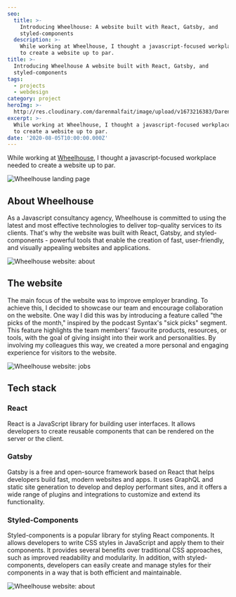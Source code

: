 ```yaml
---
seo:
  title: >-
    Introducing Wheelhouse: A website built with React, Gatsby, and
    styled-components
  description: >-
    While working at Wheelhouse, I thought a javascript-focused workplace needed
    to create a website up to par.
title: >-
  Introducing Wheelhouse A website built with React, Gatsby, and
  styled-components
tags:
  - projects
  - webdesign
category: project
heroImg: >-
  http://res.cloudinary.com/darenmalfait/image/upload/v1673216383/Daren_plastic_wheel_house_Pixar_style_3d_composition_solid_back_bc27f6a4-79b9-4003-922d-7d8409843fcc_itz7mh.png
excerpt: >-
  While working at Wheelhouse, I thought a javascript-focused workplace needed
  to create a website up to par.
date: '2020-08-05T10:00:00.000Z'
---
```


While working at [Wheelhouse](https://www.wheelhouse.be 'wheelhouse.be'), I
thought a javascript-focused workplace needed to create a website up to par.

![Wheelhouse landing page](http://res.cloudinary.com/darenmalfait/image/upload/v1673215820/wheelhouse-1_t4uzdz.png 'Wheelhouse landing page')

## About Wheelhouse

As a Javascript consultancy agency, Wheelhouse is committed to using the latest
and most effective technologies to deliver top-quality services to its clients.
That's why the website was built with React, Gatsby, and styled-components -
powerful tools that enable the creation of fast, user-friendly, and visually
appealing websites and applications.

![Wheelhouse website: about](http://res.cloudinary.com/darenmalfait/image/upload/v1673216266/wheelhouse-2_rnxapk.png 'Wheelhouse website: about')

## The website

The main focus of the website was to improve employer branding. To achieve this,
I decided to showcase our team and encourage collaboration on the website. One
way I did this was by introducing a feature called "the picks of the month,"
inspired by the podcast Syntax's "sick picks" segment. This feature highlights
the team members' favourite products, resources, or tools, with the goal of
giving insight into their work and personalities. By involving my colleagues
this way, we created a more personal and engaging experience for visitors to the
website.

![Wheelhouse website: jobs](http://res.cloudinary.com/darenmalfait/image/upload/v1673216654/wheelhouse-3_zcexhm.png 'Wheelhouse website: jobs')

## Tech stack

### React

React is a JavaScript library for building user interfaces. It allows developers
to create reusable components that can be rendered on the server or the
client.&#x20;

### Gatsby

Gatsby is a free and open-source framework based on React that helps developers
build fast, modern websites and apps. It uses GraphQL and static site generation
to develop and deploy performant sites, and it offers a wide range of plugins
and integrations to customize and extend its functionality.

### Styled-Components

Styled-components is a popular library for styling React components. It allows
developers to write CSS styles in JavaScript and apply them to their components.
It provides several benefits over traditional CSS approaches, such as improved
readability and modularity. In addition, with styled-components, developers can
easily create and manage styles for their components in a way that is both
efficient and maintainable.

![Wheelhouse website: about](http://res.cloudinary.com/darenmalfait/image/upload/v1673216266/wheelhouse-2_rnxapk.png 'Wheelhouse website: about')
